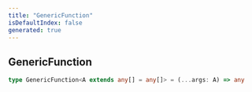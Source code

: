 ```yaml
---
title: "GenericFunction"
isDefaultIndex: false
generated: true
---
```



<!-- This file was generated from the CommandKit source. Do not modify. Instead, re-run the "docgen" script -->


## GenericFunction

<GenerationInfo sourceFile="packages/commandkit/src/context/async-context.ts" sourceLine="9" packageName="commandkit" />



```ts title="Signature"
type GenericFunction<A extends any[] = any[]> = (...args: A) => any
```
